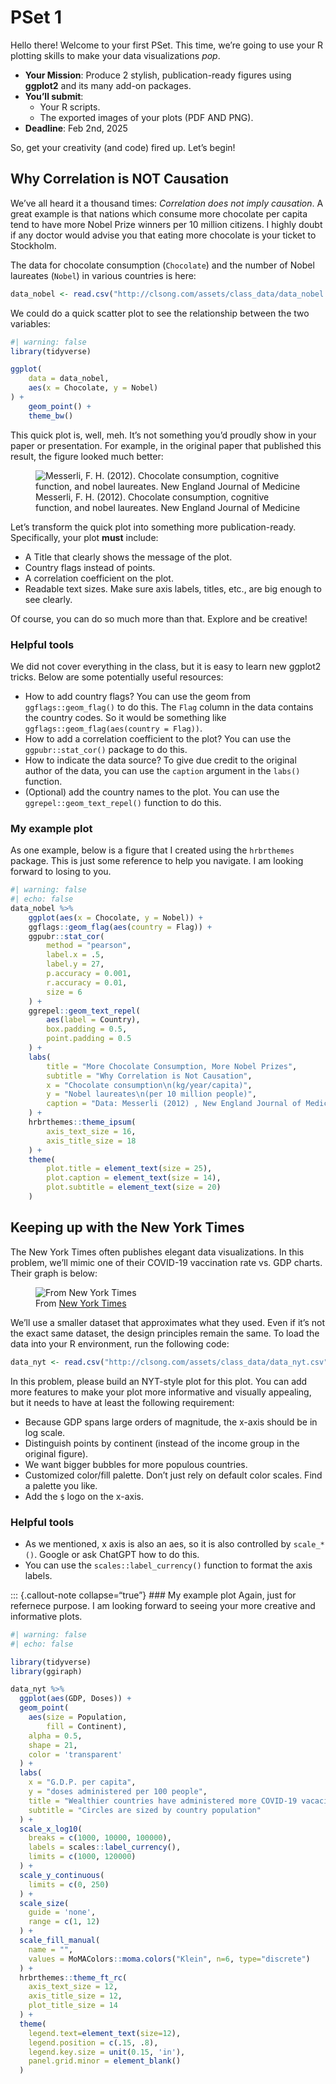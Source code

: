 # PSet 1 {-}

Hello there! Welcome to your first PSet. This time, we’re going to use your R plotting skills to make your data visualizations *pop*. 

- **Your Mission**: Produce 2 stylish, publication-ready figures using **ggplot2** and its many add-on packages.
- **You’ll submit**:
  - Your R scripts.
  - The exported images of your plots (PDF AND PNG).
- **Deadline**: Feb 2nd, 2025

So, get your creativity (and code) fired up. Let’s begin!

## **Why Correlation is NOT Causation**

We’ve all heard it a thousand times: *Correlation does not imply causation*. A great example is that nations which consume more chocolate per capita tend to have more Nobel Prize winners per 10 million citizens. I highly doubt if any doctor would advise you that eating more chocolate is your ticket to Stockholm.

The data for chocolate consumption (`Chocolate`) and the number of Nobel laureates (`Nobel`) in various countries is here:
```r
data_nobel <- read.csv("http://clsong.com/assets/class_data/data_nobel.csv")
```

We could do a quick scatter plot to see the relationship between the two variables:
```r
#| warning: false
library(tidyverse)

ggplot(
    data = data_nobel,
    aes(x = Chocolate, y = Nobel)
) +
    geom_point() +
    theme_bw()
```

This quick plot is, well, meh. It’s not something you’d proudly show in your paper or presentation. For example, in the original paper that published this result, the figure looked much better:

![Messerli, F. H. (2012). Chocolate consumption, cognitive function, and nobel laureates. New England Journal of Medicine](img/Pset1_nobel.jpg)

Let’s transform the quick plot into something more publication-ready. Specifically, your plot **must** include:

- A Title that clearly shows the message of the plot.
- Country flags instead of points.
- A correlation coefficient on the plot.
- Readable text sizes. Make sure axis labels, titles, etc., are big enough to see clearly.

Of course, you can do so much more than that. Explore and be creative!

::: {.callout-note collapse="true"}
### Helpful tools
We did not cover everything in the class, but it is easy to learn new ggplot2 tricks. Below are some potentially useful resources:

- How to add country flags? You can use the geom from `ggflags::geom_flag()` to do this. The `Flag` column in the data contains the country codes. So it would be something like `ggflags::geom_flag(aes(country = Flag))`.
- How to add a correlation coefficient to the plot? You can use the `ggpubr::stat_cor()` package to do this. 
- How to indicate the data source? To give due credit to the original author of the data, you can use the `caption` argument in the `labs()` function. 
- (Optional) add the country names to the plot. You can use the `ggrepel::geom_text_repel()` function to do this.
:::

::: {.callout-note collapse="true"}
### My example plot
As one example, below is a figure that I created using the `hrbrthemes` package. This is just some reference to help you navigate. I am looking forward to losing to you.
```r
#| warning: false
#| echo: false
data_nobel %>%
    ggplot(aes(x = Chocolate, y = Nobel)) +
    ggflags::geom_flag(aes(country = Flag)) +
    ggpubr::stat_cor(
        method = "pearson",
        label.x = .5,
        label.y = 27,
        p.accuracy = 0.001,
        r.accuracy = 0.01,
        size = 6
    ) +
    ggrepel::geom_text_repel(
        aes(label = Country),
        box.padding = 0.5,
        point.padding = 0.5
    ) +
    labs(
        title = "More Chocolate Consumption, More Nobel Prizes",
        subtitle = "Why Correlation is Not Causation",
        x = "Chocolate consumption\n(kg/year/capita)",
        y = "Nobel laureates\n(per 10 million people)",
        caption = "Data: Messerli (2012) , New England Journal of Medicine"
    ) +
    hrbrthemes::theme_ipsum(
        axis_text_size = 16,
        axis_title_size = 18
    ) +
    theme(
        plot.title = element_text(size = 25),
        plot.caption = element_text(size = 14),
        plot.subtitle = element_text(size = 20)
    )
```
:::


## Keeping up with the New York Times

The New York Times often publishes elegant data visualizations. In this problem, we’ll mimic one of their COVID-19 vaccination rate vs. GDP charts. Their graph is below:

![From [New York Times](https://www.nytimes.com/2022/01/06/learning/whats-going-on-in-this-graph-jan-12-2022.html)](img/Pset1_NYT.png)


We’ll use a smaller dataset that approximates what they used. Even if it’s not the exact same dataset, the design principles remain the same. To load the data into your R environment, run the following code:
```r
data_nyt <- read.csv("http://clsong.com/assets/class_data/data_nyt.csv")
```

In this problem, please build an NYT-style plot for this plot. You can add more features to make your plot more informative and visually appealing, but it needs to have at least the following requirement:

- Because GDP spans large orders of magnitude, the x-axis should be in log scale. 
- Distinguish points by continent (instead of the income group in the original figure). 
- We want bigger bubbles for more populous countries.
- Customized color/fill palette. Don’t just rely on default color scales. Find a palette you like.
- Add the `$` logo on the x-axis. 


::: {.callout-note collapse="true"}
### Helpful tools

- As we mentioned, x axis is also an aes, so it is also controlled by `scale_*()`. Google or ask ChatGPT how to do this.
- You can use the `scales::label_currency()` function to format the axis labels.

:::

::: {.callout-note collapse="true"}
### My example plot
Again, just for refernece purpose. I am looking forward to seeing your more creative and informative plots.
```r
#| warning: false
#| echo: false

library(tidyverse)
library(ggiraph)

data_nyt %>% 
  ggplot(aes(GDP, Doses)) +
  geom_point(
    aes(size = Population,
        fill = Continent),
    alpha = 0.5,
    shape = 21,
    color = 'transparent'
  ) +
  labs(
    x = "G.D.P. per capita",
    y = "doses administered per 100 people",
    title = "Wealthier countries have administered more COVID-19 vacacines",
    subtitle = "Circles are sized by country population"
  ) +
  scale_x_log10(
    breaks = c(1000, 10000, 100000),
    labels = scales::label_currency(),
    limits = c(1000, 120000)
  ) +
  scale_y_continuous(
    limits = c(0, 250)
  ) +
  scale_size(
    guide = 'none',
    range = c(1, 12)
  ) +
  scale_fill_manual(
    name = "",
    values = MoMAColors::moma.colors("Klein", n=6, type="discrete")
  ) +
  hrbrthemes::theme_ft_rc(
    axis_text_size = 12,
    axis_title_size = 12,
    plot_title_size = 14
  ) +
  theme(
    legend.text=element_text(size=12),
    legend.position = c(.15, .8),
    legend.key.size = unit(0.15, 'in'),
    panel.grid.minor = element_blank()
  )
```